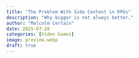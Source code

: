 ```yaml
---
title: "The Problem With Side Content in RPGs"
description: "Why bigger is not always better."
author: "Malcolm Certain"
date: 2025-07-28
categories: [Video Games]
image: preview.webp
draft: true
---
```



